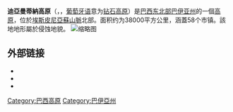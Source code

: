{{Expand language|1=pt|time=2020-08-11T02:30:00+00:00}}
'''迪亞曼蒂納高原'''（{{lang-pt|Chapada Diamantina}}，{{IPA-pt|ʃaˈpadɐ d(ʒ)i.amɐ̃ˈt(ʃ)ĩnɐ|}}，[[葡萄牙語|葡萄牙语]]意为[[钻石|钻石]][[高原|高原]]）是[[巴西|巴西]][[巴西东北部|东北部]][[巴伊亞州|巴伊亚州]]的一個[[高原|高原]]，位於[[埃斯皮尼亞蘇山脈|埃斯皮尼亞蘇山脈]]北部。面积约为38000平方公里，涵蓋58个市镇。該地地形屬於侵蚀地貌。
[[File:Chapada_Diamantina_Panorama.jpg|缩略图]]  

== 外部链接 ==
{{Commonscat}}
* {{Cite web|title=ichapada|url=http://www.ichapada.com.br/home/|work=ichapada.com.br|language=pt-BR|accessdate=2020-08-11|archive-date=2019-01-09|archive-url=https://web.archive.org/web/20190109073824/http://ichapada.com.br/home/|dead-url=no}}
* {{Cite web|url=http://www.lendasdocapao.com.br/vale/historias_en.html|title=存档副本|accessdate=2020-08-11|archive-date=2016-03-14|archive-url=https://web.archive.org/web/20160314082639/http://lendasdocapao.com.br/vale/historias_en.html|dead-url=no}}
* {{Cite web|title=Geological and Paleontological Sites of Brazil - Site 072 - PAI INÁCIO HILL|url=http://vsites.unb.br/ig/sigep/sitio072/sitio072english.htm|date=15 April 2012|archiveurl=https://web.archive.org/web/20120415105835/http://vsites.unb.br/ig/sigep/sitio072/sitio072english.htm|archivedate=15 April 2012}}

{{coord|12.8803|S|41.3722|W|source:wikidata|display=title}}
{{normdaten}}
[[Category:巴西高原|Category:巴西高原]]
[[Category:巴伊亞州|Category:巴伊亞州]]